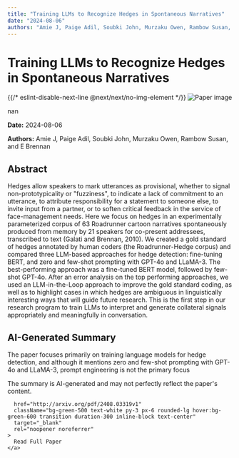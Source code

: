 ```yaml
---
title: "Training LLMs to Recognize Hedges in Spontaneous Narratives"
date: "2024-08-06"
authors: "Amie J, Paige Adil, Soubki John, Murzaku Owen, Rambow Susan, and E Brennan"
---
```



<div className="bg-gray-800 text-white min-h-screen p-8">
  <h1 className="text-4xl font-bold mb-6">Training LLMs to Recognize Hedges in Spontaneous Narratives</h1>

  <div className="mb-8">
    {{/* eslint-disable-next-line @next/next/no-img-element */}}
    <img
      src="/images/papers/Training LLMs to Recognize Hedges in Spontaneous Narratives.png"
      alt="Paper image"
      className="w-full h-auto rounded-lg"
    />
    <p className="text-sm text-gray-400 mt-2">nan</p>
  </div>

  <p className="text-gray-300 mb-2"><strong>Date:</strong> 2024-08-06</p>
  <p className="text-gray-300 italic mb-6"><strong>Authors:</strong> Amie J, Paige Adil, Soubki John, Murzaku Owen, Rambow Susan, and E Brennan</p>

  <div className="bg-gray-700 p-6 rounded-lg mb-8">
    <h2 className="text-2xl font-semibold mb-4">Abstract</h2>
    <p>Hedges allow speakers to mark utterances as provisional, whether to signal
non-prototypicality or "fuzziness", to indicate a lack of commitment to an
utterance, to attribute responsibility for a statement to someone else, to
invite input from a partner, or to soften critical feedback in the service of
face-management needs. Here we focus on hedges in an experimentally
parameterized corpus of 63 Roadrunner cartoon narratives spontaneously produced
from memory by 21 speakers for co-present addressees, transcribed to text
(Galati and Brennan, 2010). We created a gold standard of hedges annotated by
human coders (the Roadrunner-Hedge corpus) and compared three LLM-based
approaches for hedge detection: fine-tuning BERT, and zero and few-shot
prompting with GPT-4o and LLaMA-3. The best-performing approach was a
fine-tuned BERT model, followed by few-shot GPT-4o. After an error analysis on
the top performing approaches, we used an LLM-in-the-Loop approach to improve
the gold standard coding, as well as to highlight cases in which hedges are
ambiguous in linguistically interesting ways that will guide future research.
This is the first step in our research program to train LLMs to interpret and
generate collateral signals appropriately and meaningfully in conversation.</p>
  </div>

  <div className="bg-gray-700 p-6 rounded-lg mb-8">
    <h2 className="text-2xl font-semibold mb-4">AI-Generated Summary</h2>
    <p>The paper focuses primarily on training language models for hedge detection, and although it mentions zero and few-shot prompting with GPT-4o and LLaMA-3, prompt engineering is not the primary focus</p>
  </div>

  <p className="text-sm text-gray-400 mt-8 mb-8">
    The summary is AI-generated and may not perfectly reflect the paper's content.
  </p>

  <div className="flex justify-center">
    
      href="http://arxiv.org/pdf/2408.03319v1"
      className="bg-green-500 text-white py-3 px-6 rounded-lg hover:bg-green-600 transition duration-300 inline-block text-center"
      target="_blank"
      rel="noopener noreferrer"
    >
      Read Full Paper
    </a>
  </div>
</div>
